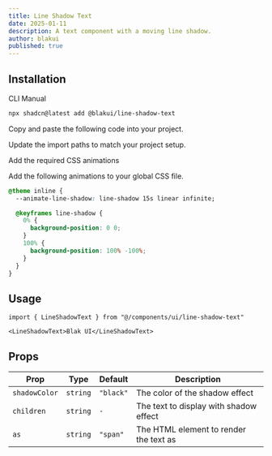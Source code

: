```yaml
---
title: Line Shadow Text
date: 2025-01-11
description: A text component with a moving line shadow.
author: blakui
published: true
---
```


<ComponentPreview name="line-shadow-text-demo" />

## Installation

<Tabs defaultValue="cli">

<TabsList>
  <TabsTrigger value="cli">CLI</TabsTrigger>
  <TabsTrigger value="manual">Manual</TabsTrigger>
</TabsList>
<TabsContent value="cli">

```bash
npx shadcn@latest add @blakui/line-shadow-text
```

</TabsContent>

<TabsContent value="manual">

<Steps>

<Step>Copy and paste the following code into your project.</Step>

<ComponentSource name="line-shadow-text" />

<Step>Update the import paths to match your project setup.</Step>

<Step>Add the required CSS animations</Step>

Add the following animations to your global CSS file.

```css title="app/globals.css" showLineNumbers {2, 5-12}
@theme inline {
  --animate-line-shadow: line-shadow 15s linear infinite;

  @keyframes line-shadow {
    0% {
      background-position: 0 0;
    }
    100% {
      background-position: 100% -100%;
    }
  }
}
```

</Steps>

</TabsContent>

</Tabs>

## Usage

```tsx showLineNumbers
import { LineShadowText } from "@/components/ui/line-shadow-text"
```

```tsx showLineNumbers
<LineShadowText>Blak UI</LineShadowText>
```

## Props

| Prop          | Type     | Default   | Description                            |
| ------------- | -------- | --------- | -------------------------------------- |
| `shadowColor` | `string` | `"black"` | The color of the shadow effect         |
| `children`    | `string` | `-`       | The text to display with shadow effect |
| `as`          | `string` | `"span"`  | The HTML element to render the text as |
